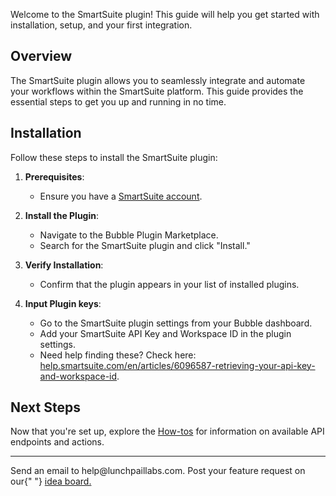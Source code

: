 Welcome to the SmartSuite plugin! This guide will help you get started with installation, setup, and your first integration.

## Overview

The SmartSuite plugin allows you to seamlessly integrate and automate your workflows within the SmartSuite platform. This guide provides the essential steps to get you up and running in no time.

## Installation

Follow these steps to install the SmartSuite plugin:

1. **Prerequisites**:

   - Ensure you have a [SmartSuite account](https://app.smartsuite.com/authenticate/signup).

2. **Install the Plugin**:

   - Navigate to the Bubble Plugin Marketplace.
   - Search for the SmartSuite plugin and click "Install."

3. **Verify Installation**:

   - Confirm that the plugin appears in your list of installed plugins.

4. **Input Plugin keys**:

   - Go to the SmartSuite plugin settings from your Bubble dashboard.
   - Add your SmartSuite API Key and Workspace ID in the plugin settings.
   - Need help finding these? Check here: [help.smartsuite.com/en/articles/6096587-retrieving-your-api-key-and-workspace-id](https://help.smartsuite.com/en/articles/6096587-retrieving-your-api-key-and-workspace-id).

## Next Steps

Now that you're set up, explore the [How-tos](/bubble/smartsuite/how-tos/get-record-structure) for information on available API endpoints and actions.

---

<CardGroup cols={2}>
  <Card title="Need Help?" icon="envelope" href="mailto:help@lunchpaillabs.com">
    Send an email to help@lunchpaillabs.com.
  </Card>
  <Card
    title="Have a feature request?"
    icon="lightbulb"
    href="https://lunchpaillabs.canny.io/feature-requests?selectedCategory=smartsuite-plugin-for-bubble"
  >
    Post your feature request on our{" "}
    <a href="https://lunchpaillabs.canny.io/feature-requests?selectedCategory=smartsuite-plugin-for-bubble">
      idea board.
    </a>
  </Card>
</CardGroup>
